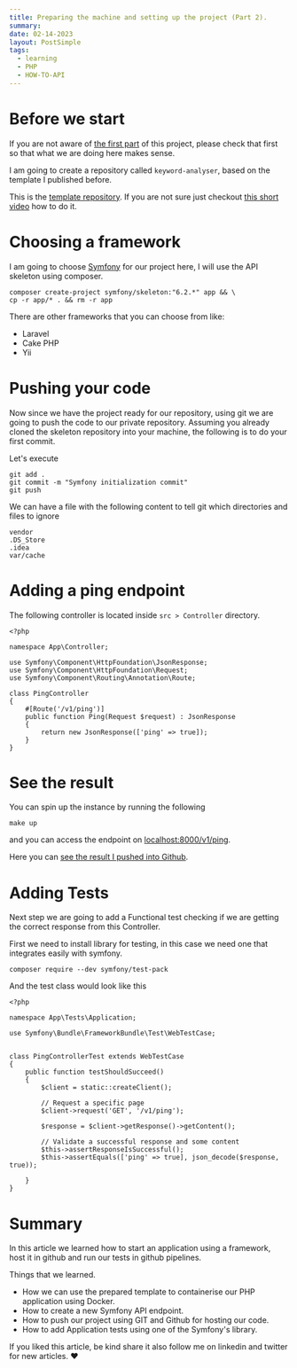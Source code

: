 ```yaml
---
title: Preparing the machine and setting up the project (Part 2).
summary:
date: 02-14-2023
layout: PostSimple
tags:
  - learning
  - PHP
  - HOW-TO-API
---
```


<TOCInline toc={props.toc} asDisclosure />


# Before we start

If you are not aware of [the first part](https://diar.dev/blog/creating-api-project-bundle) of this project, 
please check that first so that what we are doing here makes sense.


I am going to create a repository called `keyword-analyser`, based on the template I published before.

This is the [template repository](https://github.com/didslm/nginx-php-skeleton).
If you are not sure just checkout [this short video](https://youtu.be/dPNvOXmBdYc) how to do it.

# Choosing a framework

I am going to choose [Symfony](https://symfony.com/) for our project here, I will use the API skeleton using composer.
```terminal
composer create-project symfony/skeleton:"6.2.*" app && \
cp -r app/* . && rm -r app
```

There are other frameworks that you can choose from like:
- Laravel
- Cake PHP
- Yii


# Pushing your code

Now since we have the project ready for our repository, using git we are going to push the code to our private repository.
Assuming you already cloned the skeleton repository into your machine, the following is to do your first commit.

Let's execute
```terminal
git add .
git commit -m "Symfony initialization commit"
git push
```

We can have a file with the following content to tell git which directories and files to ignore
```txt:.gitignore
vendor
.DS_Store
.idea
var/cache
```


# Adding a ping endpoint

The following controller is located inside `src > Controller` directory.
```php:PingController.php
<?php

namespace App\Controller;

use Symfony\Component\HttpFoundation\JsonResponse;
use Symfony\Component\HttpFoundation\Request;
use Symfony\Component\Routing\Annotation\Route;

class PingController
{
    #[Route('/v1/ping')]
    public function Ping(Request $request) : JsonResponse
    {
        return new JsonResponse(['ping' => true]);
    }
}
```

# See the result
You can spin up the instance by running the following
```output
make up
```
and you can access the endpoint on [localhost:8000/v1/ping](http://localhost:8000/v1/ping).

Here you can [see the result I pushed into Github](https://github.com/didslm/keyword-analyser).


# Adding Tests
Next step we are going to add a Functional test checking if we are getting the correct response from this Controller.

First we need to install library for testing, in this case we need one that integrates easily with symfony.
```output
composer require --dev symfony/test-pack
```

And the test class would look like this
```php:PingControllerTest.php
<?php

namespace App\Tests\Application;

use Symfony\Bundle\FrameworkBundle\Test\WebTestCase;


class PingControllerTest extends WebTestCase
{
    public function testShouldSucceed()
    {
        $client = static::createClient();

        // Request a specific page
        $client->request('GET', '/v1/ping');

        $response = $client->getResponse()->getContent();

        // Validate a successful response and some content
        $this->assertResponseIsSuccessful();
        $this->assertEquals(['ping' => true], json_decode($response, true));

    }
}
```

# Summary

In this article we learned how to start an application using a framework, host it in github and run our tests in github pipelines.

Things that we learned.
- How we can use the prepared template to containerise our PHP application using Docker.
- How to create a new Symfony API endpoint.
- How to push our project using GIT and Github for hosting our code.
- How to add Application tests using one of the Symfony's library.

If you liked this article, be kind share it also follow me on linkedin and twitter for new articles. ❤️